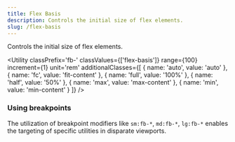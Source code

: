 ```yaml
---
title: Flex Basis
description: Controls the initial size of flex elements.
slug: /flex-basis
---
```




Controls the initial size of flex elements.

<Utility 
  classPrefix='fb-' 
  classValues={['flex-basis']}
  range={100} 
  increment={1} 
  unit='rem' 
  additionalClasses={[
    { name: 'auto', value: 'auto' },
    { name: 'fc', value: 'fit-content' },
    { name: 'full', value: '100%' },
    { name: 'half', value: '50%' },
    { name: 'max', value: 'max-content' },
    { name: 'min', value: 'min-content' }
  ]} 
/>

### Using breakpoints

The utilization of breakpoint modifiers like `sm:fb-*`, `md:fb-*`, `lg:fb-*` enables the targeting of specific utilities in disparate viewports.